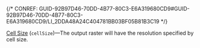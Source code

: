 

{/* CONREF: GUID-92B97D46-70DD-4B77-80C3-E6A319680CD9#GUID-92B97D46-70DD-4B77-80C3-E6A319680CD9/LI_2DDA48A24C404781BB03BF05B81B3C19  */}

[Cell Size](/cell-size) (`cellSize`)—The output raster will have the resolution specified by cell size.
